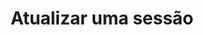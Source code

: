 ---
title: 'Atualizar uma sessão'
openapi: '/open-api-files/treble-api-pt.json POST /session/{session_external_id}/update'
--- 